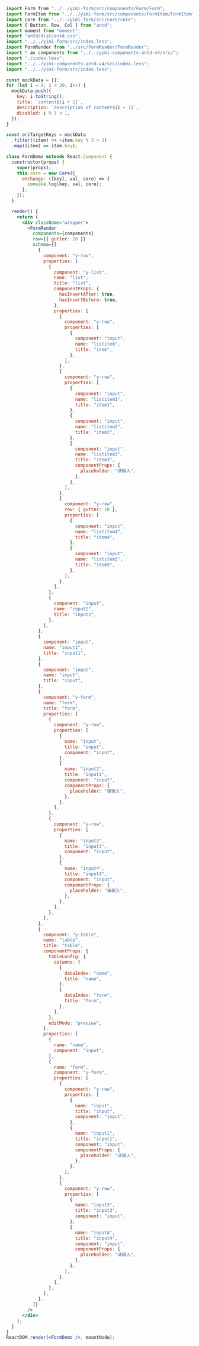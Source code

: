 ```jsx
import Form from "../../yimi-form/src/components/Form/Form";
import FormItem from "../../yimi-form/src/components/FormItem/FormItem";
import Core from "../../yimi-form/src/core/core";
import { Button, Row, Col } from "antd";
import moment from "moment";
import "antd/dist/antd.css";
import "../../yimi-form/src/index.less";
import FormRender from "../src/FormRender/FormRender";
import * as components from "../../yimi-components-antd-v4/src/";
import "./index.less";
import "../../yimi-components-antd-v4/src/index.less";
import "../../yimi-form/src/index.less";

const mockData = [];
for (let i = 0; i < 20; i++) {
  mockData.push({
    key: i.toString(),
    title: `content${i + 1}`,
    description: `description of content${i + 1}`,
    disabled: i % 3 < 1,
  });
}

const oriTargetKeys = mockData
  .filter((item) => +item.key % 3 > 1)
  .map((item) => item.key);

class FormDemo extends React.Component {
  constructor(props) {
    super(props);
    this.core = new Core({
      onChange: ([key], val, core) => {
        console.log(key, val, core);
      },
    });
  }

  render() {
    return (
      <div className="wrapper">
        <FormRender
          components={components}
          row={{ gutter: 20 }}
          schema={[
            {
              component: "y-row",
              properties: [
                {
                  component: "y-list",
                  name: "list",
                  title: "list",
                  componentProps: {
                    hasInsertAfter: true,
                    hasInsertBefore: true,
                  },
                  properties: [
                    {
                      component: "y-row",
                      properties: [
                        {
                          component: "input",
                          name: "listitem",
                          title: "item",
                        },
                      ],
                    },
                    {
                      component: "y-row",
                      properties: [
                        {
                          component: "input",
                          name: "listitem1",
                          title: "item1",
                        },
                        {
                          component: "input",
                          name: "listitem2",
                          title: "item2",
                        },
                        {
                          component: "input",
                          name: "listitem3",
                          title: "item3",
                          componentProps: {
                            placeholder: "请输入",
                          },
                        },
                      ],
                    },
                    {
                      component: "y-row",
                      row: { gutter: 10 },
                      properties: [
                        {
                          component: "input",
                          name: "listitem4",
                          title: "item4",
                        },
                        {
                          component: "input",
                          name: "listitem5",
                          title: "item5",
                        },
                      ],
                    },
                  ],
                },
                {
                  component: "input",
                  name: "input2",
                  title: "input2",
                },
              ],
            },
            {
              component: "input",
              name: "input1",
              title: "input1",
            },
            {
              component: "input",
              name: "input",
              title: "input",
            },
            {
              component: "y-form",
              name: "form",
              title: "form",
              properties: [
                {
                  component: "y-row",
                  properties: [
                    {
                      name: "input",
                      title: "input",
                      component: "input",
                    },
                    {
                      name: "input1",
                      title: "input1",
                      component: "input",
                      componentProps: {
                        placeholder: "请输入",
                      },
                    },
                  ],
                },
                {
                  component: "y-row",
                  properties: [
                    {
                      name: "input3",
                      title: "input3",
                      component: "input",
                    },
                    {
                      name: "input4",
                      title: "input4",
                      component: "input",
                      componentProps: {
                        placeholder: "请输入",
                      },
                    },
                  ],
                },
              ],
            },
            {
              component: "y-table",
              name: "table",
              title: "table",
              componentProps: {
                tableConfig: {
                  columns: [
                    {
                      dataIndex: "name",
                      title: "name",
                    },
                    {
                      dataIndex: "form",
                      title: "form",
                    },
                  ],
                },
                editMode: "preview",
              },
              properties: [
                {
                  name: "name",
                  component: "input",
                },
                {
                  name: "form",
                  component: "y-form",
                  properties: [
                    {
                      component: "y-row",
                      properties: [
                        {
                          name: "input",
                          title: "input",
                          component: "input",
                        },
                        {
                          name: "input1",
                          title: "input1",
                          component: "input",
                          componentProps: {
                            placeholder: "请输入",
                          },
                        },
                      ],
                    },
                    {
                      component: "y-row",
                      properties: [
                        {
                          name: "input3",
                          title: "input3",
                          component: "input",
                        },
                        {
                          name: "input4",
                          title: "input4",
                          component: "input",
                          componentProps: {
                            placeholder: "请输入",
                          },
                        },
                      ],
                    },
                  ],
                },
              ],
            },
          ]}
        />
      </div>
    );
  }
}
ReactDOM.render(<FormDemo />, mountNode);
```
